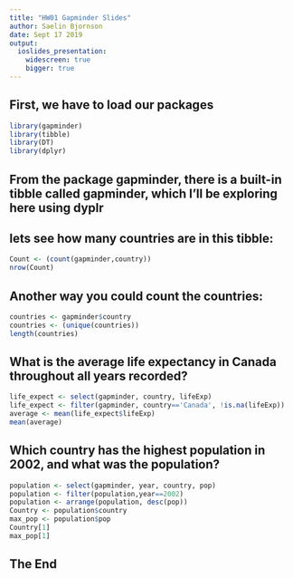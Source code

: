 ```yaml
---
title: "HW01 Gapminder Slides"
author: Saelin Bjornson
date: Sept 17 2019
output: 
  ioslides_presentation:
    widescreen: true
    bigger: true
---
```

## First, we have to load our packages {.flexbox .vcenter}
```r
library(gapminder)
library(tibble)
library(DT)
library(dplyr)
```

## From the package gapminder, there is a built-in tibble called gapminder, which I'll be exploring here using dyplr {.flexbox .vcenter}

## lets see how many countries are in this tibble: {.flexbox .vcenter}
```r
Count <- (count(gapminder,country))
nrow(Count)
```



## Another way you could count the countries: {.flexbox .vcenter}
```r
countries <- gapminder$country
countries <- (unique(countries))
length(countries)
```


## What is the average life expectancy in Canada throughout all years recorded? {.flexbox .vcenter}

```r
life_expect <- select(gapminder, country, lifeExp)
life_expect <- filter(gapminder, country=='Canada', !is.na(lifeExp))
average <- mean(life_expect$lifeExp)
mean(average)
```

## Which country has the highest population in 2002, and what was the population? {.flexbox .vcenter}

```r
population <- select(gapminder, year, country, pop)
population <- filter(population,year==2002)
population <- arrange(population, desc(pop))
Country <- population$country
max_pop <- population$pop
Country[1]
max_pop[1]
```

## The End {.flexbox .vcenter}


